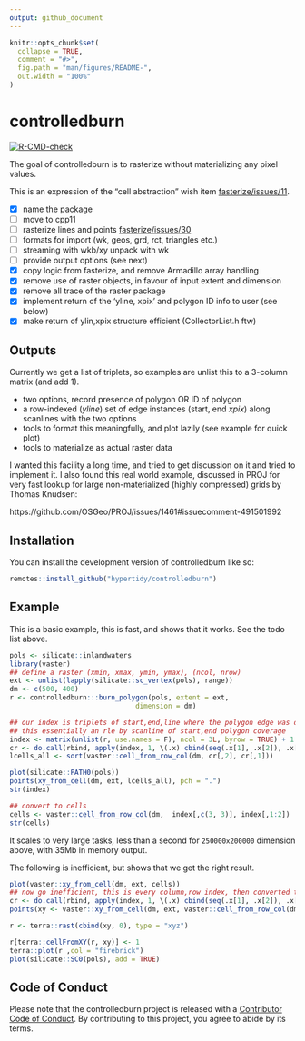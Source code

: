 ```yaml
---
output: github_document
---
```


<!-- README.md is generated from README.Rmd. Please edit that file -->

```r
knitr::opts_chunk$set(
  collapse = TRUE,
  comment = "#>",
  fig.path = "man/figures/README-",
  out.width = "100%"
)
```


# controlledburn 

<!-- badges: start -->
[![R-CMD-check](https://github.com/hypertidy/controlledburn/actions/workflows/R-CMD-check.yaml/badge.svg)](https://github.com/hypertidy/controlledburn/actions/workflows/R-CMD-check.yaml)
<!-- badges: end -->

The goal of controlledburn is to rasterize without materializing any pixel values.


This is an expression of the "cell abstraction" wish item [fasterize/issues/11](https://github.com/ecohealthalliance/fasterize/issues/11). 

- [x] name the package
- [ ] move to cpp11
- [ ] rasterize lines and points [fasterize/issues/30](https://github.com/ecohealthalliance/fasterize/issues/30)
- [ ] formats for import (wk, geos, grd, rct, triangles etc.)
- [ ] streaming with wkb/xy unpack with wk
- [ ] provide output options (see next)
- [x] copy logic from fasterize, and remove Armadillo array handling
- [x] remove use of raster objects, in favour of input extent and dimension
- [x] remove all trace of the raster package
- [x] implement return of the 'yline, xpix' and polygon ID info to user (see below)
- [x] make return of ylin,xpix structure efficient (CollectorList.h ftw)

## Outputs

Currently we get a list of triplets, so examples are unlist this to a 3-column matrix (and add 1). 

* two options, record presence of polygon OR ID of polygon
* a row-indexed (*yline*) set of edge instances (start, end *xpix*) along scanlines with the two options
* tools to format this meaningfully, and plot lazily (see example for quick plot)
* tools to materialize as actual raster data

I wanted this facility a long time, and tried to get discussion on it and tried
to implement it.  I also found this real world example, discussed in PROJ for
very fast lookup for large non-materialized (highly compressed) grids by Thomas
Knudsen:

https://github.com/OSGeo/PROJ/issues/1461#issuecomment-491501992


## Installation

You can install the development version of controlledburn like so:

``` r
remotes::install_github("hypertidy/controlledburn")
```

## Example

This is a basic example, this is fast, and shows that it works. See the todo list above. 

```r
pols <- silicate::inlandwaters
library(vaster)
## define a raster (xmin, xmax, ymin, ymax), (ncol, nrow)
ext <- unlist(lapply(silicate::sc_vertex(pols), range))
dm <- c(500, 400)
r <- controlledburn:::burn_polygon(pols, extent = ext,
                               dimension = dm)

## our index is triplets of start,end,line where the polygon edge was detected - 
## this essentially an rle by scanline of start,end polygon coverage
index <- matrix(unlist(r, use.names = F), ncol = 3L, byrow = TRUE) + 1 ## plus one because 0-index internally
cr <- do.call(rbind, apply(index, 1, \(.x) cbind(seq(.x[1], .x[2]), .x[3])))
lcells_all <- sort(vaster::cell_from_row_col(dm, cr[,2], cr[,1]))

plot(silicate::PATH0(pols))
points(xy_from_cell(dm, ext, lcells_all), pch = ".")
str(index)

## convert to cells
cells <- vaster::cell_from_row_col(dm,  index[,c(3, 3)], index[,1:2])
str(cells)
```

It scales to very large tasks, less than a second for `250000x200000` dimension above, with 35Mb in memory output. 

The following is inefficient, but shows that we get the right result. 

```r
plot(vaster::xy_from_cell(dm, ext, cells))
## now go inefficient, this is every column,row index, then converted to cell, converted to xy
cr <- do.call(rbind, apply(index, 1, \(.x) cbind(seq(.x[1], .x[2]), .x[3])))
points(xy <- vaster::xy_from_cell(dm, ext, vaster::cell_from_row_col(dm, cr[,2], cr[,1])), pch = ".", col = "darkgrey")

r <- terra::rast(cbind(xy, 0), type = "xyz")

r[terra::cellFromXY(r, xy)] <- 1
terra::plot(r ,col = "firebrick")
plot(silicate::SC0(pols), add = TRUE)
```




## Code of Conduct
  
Please note that the controlledburn project is released with a [Contributor Code of Conduct](https://contributor-covenant.org/version/2/1/CODE_OF_CONDUCT.html). By contributing to this project, you agree to abide by its terms.
